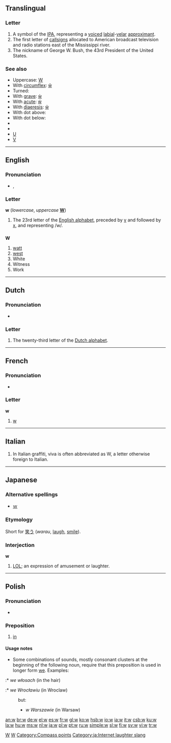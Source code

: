 {{wikipedia}}
{{also|Appendix:Variations of "w"}}
{{also|W|ա|ⴍ}}
==Translingual==

===Letter===
{{infl|mul|letter|lower case||upper case|W}}

# A symbol of the [[IPA]], representing a [[voiced]] [[labial]]-[[velar]] [[approximant]].
# The first letter of [[callsign]]s allocated to American broadcast television and radio stations east of the Mississippi river.
# The nickname of George W. Bush, the 43rd President of the United States.

===See also===
* Uppercase: [[W]]
* With [[circumflex]]: [[ŵ]]
* Turned: {{unicode|[[ʍ]]}}
* With [[grave]]: [[ẁ]]
* With [[acute]]: [[ẃ]]
* With [[diaeresis]]: [[ẅ]]
* With dot above: {{unicode|[[ẇ]]}}
* With dot below: {{unicode|[[ẉ]]}}
* {{unicode|[[Ƿ]]}}
* {{unicode|[[ʬ]]}}
* [[U]]
* [[V]]

[[Category:IPA symbols|W]]
[[Category:Latin letters|W]]

----

==English==

===Pronunciation===
* {{IPA|/ˈdʌbljuː/}}, {{SAMPA|/"dVblju:/}}

===Letter===
'''w''' (''lowercase'', ''uppercase'' '''[[W]]''')

# The 23rd letter of the [[Appendix:Roman script|English alphabet]], preceded by [[v]] and followed by [[x]], and representing /w/.

==={{abbreviation}}===
'''W'''

# [[watt]]
# [[west]]
# White
# Witness
# Work

[[Category:Compass points]]

----

==Dutch==
===Pronunciation===
* {{IPA|/ʋeː/}}

===Letter===
{{infl|nl|letter|lower case||upper case|W}}
# The twenty-third letter of the [[Dutch alphabet]].

----

==French==

===Pronunciation===
* {{IPA|lang=fr|[du.blə.ve]}}

===Letter===
'''w'''

# [[w#English|w]]

----

==Italian==
# In Italian graffiti, viva is often abbreviated as W, a letter otherwise foreign to Italian. {{rfv|the wp page mentioned in the edit as a source, does not mention this meaning. Was the wrong page referred to?}}

----

==Japanese==

===Alternative spellings===
* [[ｗ]]

===Etymology===
Short for [[笑う]] (''warau'', [[laugh]], [[smile]]).

===Interjection===
'''w'''

# {{context|internet|slang|lang=ja}} [[LOL]]; an expression of amusement or laughter.

[[Category:ja:Internet laughter slang]]

----

==Polish==

===Pronunciation===
* {{IPA|/v/|/f/|lang=pl}}

===Preposition===
{{infl|pl|preposition|with locative}}

# [[in]]

====Usage notes====
* Some combinations of sounds, mostly consonant clusters at the beginning of the following noun, require that this preposition is used in longer form [[we]]. Examples:
:* ''we włosach'' (in the hair)
:* ''we Wrocławiu'' (in Wroclaw)
: but:
:* ''w Warszawie'' (in Warsaw)

[[an:w]]
[[br:w]]
[[de:w]]
[[el:w]]
[[es:w]]
[[fr:w]]
[[gl:w]]
[[ko:w]]
[[hsb:w]]
[[io:w]]
[[ia:w]]
[[it:w]]
[[csb:w]]
[[ku:w]]
[[la:w]]
[[hu:w]]
[[ms:w]]
[[nl:w]]
[[ja:w]]
[[pl:w]]
[[pt:w]]
[[ru:w]]
[[simple:w]]
[[sl:w]]
[[fi:w]]
[[sv:w]]
[[vi:w]]
[[tr:w]]